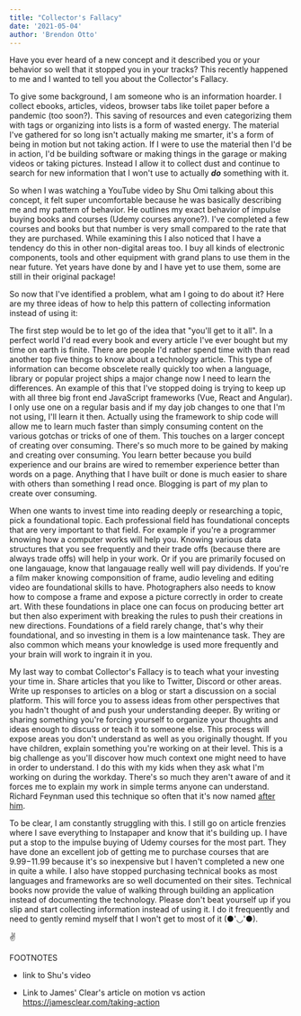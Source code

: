 ```yaml
---
title: "Collector's Fallacy"
date: '2021-05-04'
author: 'Brendon Otto'
---
```


Have you ever heard of a new concept and it described you or your behavior so well that it stopped you in your tracks? 
This recently happened to me and I wanted to tell you about the Collector's Fallacy.

To give some background, I am someone who is an information hoarder. I collect ebooks, articles, videos, browser tabs like toilet paper 
before a pandemic (too soon?). This saving of resources and even categorizing them with tags or organizing into lists is a form of wasted energy.
The material I've gathered for so long isn't actually making me smarter, it's a form of being in motion but not taking action.
If I were to use the material then I'd be in action, I'd be building software or making things in the garage or making videos or taking pictures. Instead
I allow it to collect dust and continue to search for new information that I won't use to actually ***do*** something with it.

So when I was watching a YouTube video by Shu Omi talking about this concept, it felt super uncomfortable because he was basically describing
me and my pattern of behavior. He outlines my exact behavior of impulse buying books and courses (Udemy courses anyone?). I've completed a few courses and books but that
number is very small compared to the rate that they are purchased. While examining this I also noticed that I have a tendency do this in other non-digital areas too. I buy all kinds
of electronic components, tools and other equipment with grand plans to use them in the near future. Yet years have done by and I have yet to use them, some are still in their original package!

So now that I've identified a problem, what am I going to do about it? Here are my three ideas of how to help this pattern of collecting information instead of using it:

The first step would be to let go of the idea that "you'll get to it all". In a perfect world I'd read every book and every article I've ever bought but my time on earth is finite. 
There are people I'd rather spend time with than read another top five things to know about a technology article. This type of information can become obscelete really quickly too when a language, library or 
popular project ships a major change now I need to learn the differences. An example of this that I've stopped doing is trying to keep up with all three big front end JavaScript frameworks
(Vue, React and Angular). I only use one on a regular basis and if my day job changes to one that I'm not using, I'll learn it then. Actually using the framework to ship code will allow me to learn much faster than
simply consuming content on the various gotchas or tricks of one of them. This touches on a larger concept of creating over consuming. There's so much more to be gained by making and creating over consuming. You learn 
better because you build experience and our brains are wired to remember experience better than words on a page. Anything that I have built or done is much easier to share with others than something I read once. Blogging is part 
of my plan to create over consuming.

When one wants to invest time into reading deeply or researching a topic, pick a foundational topic. Each professional field has foundational concepts that are very important to that field. For example if you're a programmer knowing how 
a computer works will help you. Knowing various data structures that you see frequently and their trade offs (because there are always trade offs) will help in your work. Or if you are primarily focused on one langauage, know that langauage really well 
will pay dividends. If you're a film maker knowing componsition of frame, audio leveling and editing video are foundational skills to have. Photographers also needs to know how to compose a frame and expose a picture correctly in order to create art. With these foundations 
in place one can focus on producing better art but then also experiment with breaking the rules to push their creations in new directions. Foundations of a field rarely change, that's why their foundational, and so investing in them is a low maintenance task. They are also common 
which means your knowledge is used more frequently and your brain will work to ingrain it in you.

My last way to combat Collector's Fallacy is to teach what your investing your time in. Share articles that you like to Twitter, Discord or other areas. Write up responses to articles on a blog or start a discussion on a social platform. This will force you to assess ideas from 
other perspectives that you hadn't thought of and push your understanding deeper. By writing or sharing something you're forcing yourself to organize your thoughts and ideas enough to discuss or teach it to someone else. This process will expose areas you don't understand as well as 
you originally thought. If you have children, explain something you're working on at their level. This is a big challenge as you'll discover how much context one might need to have in order to understand. I do this with my kids when they ask what I'm working on during the workday. There's 
so much they aren't aware of and it forces me to explain my work in simple terms anyone can understand. Richard Feynman used this technique so often that it's now named [after him](https://fs.blog/2021/02/feynman-learning-technique/). 

To be clear, I am constantly struggling with this. I still go on article frenzies where I save everything to Instapaper and know that it's building up. I have put a stop to the impulse buying of Udemy courses for the most part. They have done an excellent job of getting me to purchase 
courses that are $9.99-$11.99 because it's so inexpensive but I haven't completed a new one in quite a while. I also have stopped purchasing technical books as most languages and frameworks are so well documented on their sites. Technical books now provide the value of walking through 
building an application instead of documenting the technology. Please don't beat yourself up if you slip and start collecting information instead of using it. I do it frequently and need to gently remind myself that I won't get to most of it (●'◡'●).

✌


FOOTNOTES
* link to Shu's video
    
* Link to James' Clear's article on motion vs action
    https://jamesclear.com/taking-action

